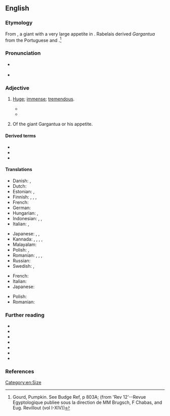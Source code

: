 ==English==

===Etymology===
From {{der|en|fr|Gargantua}}, a giant with a very large appetite in {{w|François Rabelais|Rabelais's}} ''{{w|Gargantua and Pantagruel|The Inestimable Life of Gargantua}}''. Rabelais derived ''Gargantua'' from the Portuguese and {{der|en|es|garganta||throat}}.<ref>Gourd, Pumpkin. See Budge Ref, p 803A; (from 'Rev 12'--Revue Egyptologique publiee sous la direction de MM Brugsch, F Chabas, and Eug. Revillout (vol I-XIV))</ref>

===Pronunciation===
* {{a|GA}} {{IPA|en|/ɡɑɹˈɡæn.t͡ʃu.ən/}}
* {{audio|en|En-us-gargantuan.oga|Audio (US)}}

===Adjective===
{{en-adj}}

# [[huge|Huge]]; [[immense]]; [[tremendous]].
#: {{syn|en|colossal|enormous|giant|huge|humongous|immense|Thesaurus:gigantic}}
#* {{quote-journal
|en
|date=May 4, 2018
|author=Tom English
|title=Steven Gerrard: A 'seriously clever or recklessly stupid' Rangers appointment
|work=BBC Sport
|url=https://www.bbc.com/sport/football/44003424
|page=
|passage=Some distant observers of the Scottish football scene reckon that all - all! - Gerrard has to do is beat Celtic to become a legend. Even if that was true - and, demonstrably, it is not - then it would be a '''gargantuan''' task all on its own.}}
#* {{quote-web
|en
|date=2019-09-14
|author=Elizabeth Paton
|title=A Fashion/Food Blowout in the Shadow of Brexit
|work=New York Times
|url=https://www.nytimes.com/2019/09/14/fashion/restaurant-gloria-london-brexit.html
|passage=Or the twinkling dining rooms: all frilly net curtains, pink walls, kaleidoscope-patterned carpets and tiny tables, crammed with teetering piles of hand-painted ceramic crockery (think plates covered in colorful swirls and cocktail mugs shaped like heaving bosoms or ladies’ faces) that showcase '''gargantuan''' portions of Italian fare. }}
# {{lb|en|obsolete}} Of the giant Gargantua or his appetite.

====Derived terms====
* {{l|en|gargantuanism}}
* {{l|en|gargantuanly}}
* {{l|en|gargantuanness}}

====Translations====
{{trans-top|huge}}
* Danish: {{t|da|gigantisk}}, {{t|da|enorm}}
* Dutch: {{t+|nl|immens}}
* Estonian: {{t+|et|hiiglaslik}}, {{t|et|hiigelsuur}}
* Finnish: {{t+|fi|valtava}}, {{t+|fi|jättiläismäinen}}, {{t+|fi|jättimäinen}}, {{t+|fi|suunnaton}}
* French: {{t+|fr|gargantuesque}}
* German: {{t+|de|gigantisch}}
* Hungarian: {{t+|hu|rettentő nagy}}, {{t+|hu|óriási}}
* Indonesian: {{t+|id|besar}}, {{t+|id|raksasa}}, {{t|id|luar biasa}}
* Italian: {{t+|it|gigantesco}}, {{t+|it|gargantuesco}}
{{trans-mid}}
* Japanese: {{t|ja|巨大な|tr=きょだいな, kyodaina|sc=Jpan}}, {{t|ja|膨大な|tr=ぼうだいな, bōdaina|sc=Jpan}}, {{t+|ja|夥しい|tr=おびただしい, obitadashī|sc=Jpan}}
* Kannada: {{t+|kn|ಬೃಹದಾಕಾರದ|sc=Knda}}, {{t+|kn|ದೈತ್ಯಾಕಾರದ|sc=Knda}}, {{t+|kn|ವಿಪರೀತ|sc=Knda}}, {{t+|kn|ದೊಡ್ಡ|sc=Knda}}, {{t+|kn|ರಾಕ್ಷಸಾಕಾರದ|sc=Knda}}
* Malayalam: {{t|ml|വളരെ വലിയ|sc=Mlym}}
* Polish: {{t+|pl|gigantyczny}}, {{t+|pl|gargantuiczny}}
* Romanian: {{t+|ro|imens}}, {{t+|ro|enorm}}, {{t+|ro|uriaș}}, {{t+|ro|colosal}}
* Russian: {{t+|ru|гига́нтский}}
* Swedish: {{t+|sv|gigantisk}}, {{t+|sv|enorm}}
{{trans-bottom}}

{{trans-top|of the giant Gargantua or his appetite}}
* French: {{t+|fr|gargantuesque}}
* Italian: {{t+|it|gargantuesco}}
* Japanese: {{t|ja|ガルガンチュワの|tr=Garuganchuwa no|sc=Jpan}}
{{trans-mid}}
* Polish: {{t+|pl|gargantuiczny}}
* Romanian: {{t|ro|gargantuesc}}
{{trans-bottom}}

===Further reading===
* {{R:Lexico}}
* {{R:Webster 1913}}
* {{R:Century 1911}}
*{{R:Dictionary.com|gargantuan}}
* {{R:MWO}}
* {{R:TheFreeDictionary}}
* {{R:OneLook}}

===References===
<references/>

[[Category:en:Size]]
{{catlangname|en|eponyms}}